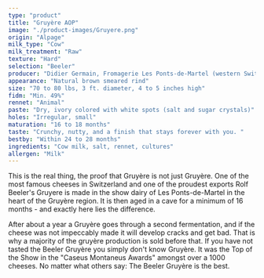 ```yaml
---
type: "product"
title: "Gruyère AOP"
image: "./product-images/Gruyere.png"
origin: "Alpage"
milk_type: "Cow"
milk_treatment: "Raw"
texture: "Hard"
selection: "Beeler"
producer: "Didier Germain, Fromagerie Les Ponts-de-Martel (western Switzerland)"
appearance: "Natural brown smeared rind"
size: "70 to 80 lbs, 3 ft. diameter, 4 to 5 inches high"
fidm: "Min. 49%"
rennet: "Animal"
paste: "Dry, ivory colored with white spots (salt and sugar crystals)"
holes: "Irregular, small"
maturation: "16 to 18 months"
taste: "Crunchy, nutty, and a finish that stays forever with you. "
bestby: "Within 24 to 28 months"
ingredients: "Cow milk, salt, rennet, cultures"
allergen: "Milk"
---
```


This is the real thing, the proof that Gruyère is not just Gruyère. One of the most famous cheeses in Switzerland and one of the proudest exports Rolf Beeler's Gruyere is made in the show dairy of Les Ponts-de-Martel in the heart of the Gruyère region. It is then aged in a cave for a minimum of 16 months - and exactly here lies the difference.

After about a year a Gruyère goes through a second fermentation, and if the cheese was not impeccably made it will develop cracks and get bad. That is why a majority of the gruyère production is sold before that. If you have not tasted the Beeler Gruyère you simply don't know Gruyère. It was the Top of the Show in the "Caseus Montaneus Awards" amongst over a 1000 cheeses. No matter what others say: The Beeler Gruyère is the best.